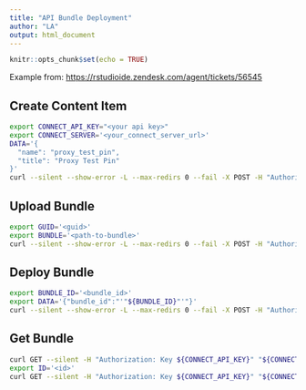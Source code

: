 ```yaml
---
title: "API Bundle Deployment"
author: "LA"
output: html_document
---
```


```r
knitr::opts_chunk$set(echo = TRUE)
```

Example from: <https://rstudioide.zendesk.com/agent/tickets/56545> 

## Create Content Item

```bash 
export CONNECT_API_KEY="<your api key>"​
export CONNECT_SERVER='<your_connect_server_url>'
DATA='{
  "name": "proxy_test_pin", 
  "title": "Proxy Test Pin"
}' 
curl --silent --show-error -L --max-redirs 0 --fail -X POST -H "Authorization: Key ${CONNECT_API_KEY}" --data-raw "${DATA}" "${CONNECT_SERVER}/__api__/v1/experimental/content"
```

## Upload Bundle

```bash
export GUID='<guid>'
export BUNDLE='<path-to-bundle>'
curl --silent --show-error -L --max-redirs 0 --fail -X POST -H "Authorization: Key ${CONNECT_API_KEY}" --data-binary @"${BUNDLE}" "${CONNECT_SERVER}/__api__/v1/experimental/content/${GUID}/upload"
```

## Deploy Bundle

```bash
export BUNDLE_ID='<bundle_id>'
export DATA='{"bundle_id":"'"${BUNDLE_ID}"'"}'
curl --silent --show-error -L --max-redirs 0 --fail -X POST -H "Authorization: Key ${CONNECT_API_KEY}" --data "${DATA}" "${CONNECT_SERVER}/__api__/v1/experimental/content/${GUID}/deploy"
```


## Get Bundle

```bash
curl GET --silent -H "Authorization: Key ${CONNECT_API_KEY}" "${CONNECT_SERVER}/__api__/applications/?filter=content_type:pin&search=proxy_test_pin"
export ID='<id>'
curl GET --silent -H "Authorization: Key ${CONNECT_API_KEY}" "${CONNECT_SERVER}/content/${ID}/data.txt"
```





